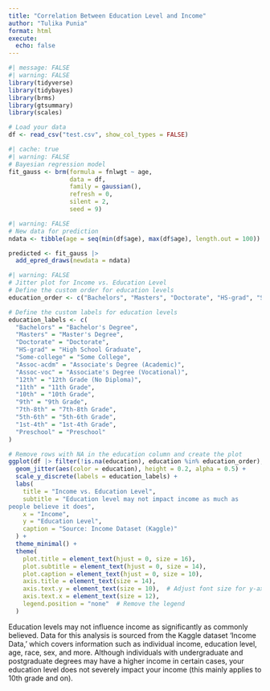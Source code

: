 ```yaml
---
title: "Correlation Between Education Level and Income"
author: "Tulika Punia"
format: html
execute: 
  echo: false
---
```

```r
#| message: FALSE
#| warning: FALSE
library(tidyverse)
library(tidybayes)
library(brms)
library(gtsummary)
library(scales)
```
```r
# Load your data
df <- read_csv("test.csv", show_col_types = FALSE)
```
```r
#| cache: true
#| warning: FALSE
# Bayesian regression model
fit_gauss <- brm(formula = fnlwgt ~ age,
                 data = df,
                 family = gaussian(),
                 refresh = 0,
                 silent = 2,
                 seed = 9)

```
```r
#| warning: FALSE
# New data for prediction
ndata <- tibble(age = seq(min(df$age), max(df$age), length.out = 100))
```
```r
predicted <- fit_gauss |> 
  add_epred_draws(newdata = ndata)

#| warning: FALSE
# Jitter plot for Income vs. Education Level
# Define the custom order for education levels
education_order <- c("Bachelors", "Masters", "Doctorate", "HS-grad", "Some-college", "Assoc-acdm", "Assoc-voc", "12th", "11th", "10th", "9th", "7th-8th", "5th-6th", "1st-4th", "Preschool")

# Define the custom labels for education levels
education_labels <- c(
  "Bachelors" = "Bachelor's Degree",
  "Masters" = "Master's Degree",
  "Doctorate" = "Doctorate",
  "HS-grad" = "High School Graduate",
  "Some-college" = "Some College",
  "Assoc-acdm" = "Associate's Degree (Academic)",
  "Assoc-voc" = "Associate's Degree (Vocational)",
  "12th" = "12th Grade (No Diploma)",
  "11th" = "11th Grade",
  "10th" = "10th Grade",
  "9th" = "9th Grade",
  "7th-8th" = "7th-8th Grade",
  "5th-6th" = "5th-6th Grade",
  "1st-4th" = "1st-4th Grade",
  "Preschool" = "Preschool"
)

# Remove rows with NA in the education column and create the plot
ggplot(df |> filter(!is.na(education), education %in% education_order), aes(x = fnlwgt, y = factor(education, levels = education_order))) +
  geom_jitter(aes(color = education), height = 0.2, alpha = 0.5) +
  scale_y_discrete(labels = education_labels) +
  labs(
    title = "Income vs. Education Level",
    subtitle = "Education level may not impact income as much as 
people believe it does",
    x = "Income",
    y = "Education Level",
    caption = "Source: Income Dataset (Kaggle)"
  ) +
  theme_minimal() +
  theme(
    plot.title = element_text(hjust = 0, size = 16),
    plot.subtitle = element_text(hjust = 0, size = 14),
    plot.caption = element_text(hjust = 0, size = 10),
    axis.title = element_text(size = 14),
    axis.text.y = element_text(size = 10),  # Adjust font size for y-axis labels
    axis.text.x = element_text(size = 12),
    legend.position = "none"  # Remove the legend
  )
```
Education levels may not influence income as significantly as commonly believed. Data for this analysis is sourced from the Kaggle dataset 'Income Data,' which covers information such as individual income, education level, age, race, sex, and more. Although individuals with undergraduate and postgraduate degrees may have a higher income in certain cases, your education level does not severely impact your income (this mainly applies to 10th grade and on).
